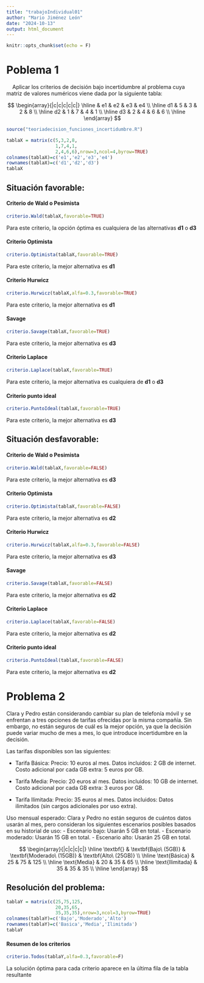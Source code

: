 ---
title: "trabajoIndividual01"
author: "Mario Jiménez León"
date: "2024-10-13"
output: html_document
---

```{r setup, include=FALSE}
knitr::opts_chunk$set(echo = F)
```


# Poblema 1
&nbsp;&nbsp;&nbsp;&nbsp;Aplicar los criterios de decisión bajo incertidumbre al problema cuya matriz de valores numéricos viene dada por la siguiente tabla:

$$
\begin{array}{|c|c|c|c|c|}
\hline
    & e1 & e2 & e3 & e4 \\
\hline
d1  & 5  & 3  & 2  & 8  \\
\hline
d2  & 1  & 7  & 4  & 1  \\
\hline
d3  & 2  & 4  & 6  & 6  \\
\hline
\end{array}
$$


```{r}
source("teoriadecision_funciones_incertidumbre.R")

tablaX = matrix(c(5,3,2,8,
                  1,7,4,1,
                  2,4,6,6),nrow=3,ncol=4,byrow=TRUE)
colnames(tablaX)=c('e1','e2','e3','e4')
rownames(tablaX)=c('d1','d2','d3')
tablaX
```


## Situación favorable:

#### Criterio de Wald o Pesimista
```{r}
criterio.Wald(tablaX,favorable=TRUE) 
```
Para este criterio, la opción óptima es cualquiera de las alternativas **d1** o **d3**

#### Criterio Optimista
```{r}
criterio.Optimista(tablaX,favorable=TRUE)
```
Para este criterio, la mejor alternativa es **d1**

#### Criterio Hurwicz
```{r}
criterio.Hurwicz(tablaX,alfa=0.3,favorable=TRUE)
```
Para este criterio, la mejor alternativa es **d1**

#### Savage
```{r}
criterio.Savage(tablaX,favorable=TRUE)
```
Para este criterio, la mejor alternativa es **d3**

#### Criterio Laplace
```{r}
criterio.Laplace(tablaX,favorable=TRUE)
```
Para este criterio, la mejor alternativa es cualquiera de **d1** o **d3**

#### Criterio punto ideal
```{r}
criterio.PuntoIdeal(tablaX,favorable=TRUE)
```
Para este criterio, la mejor alternativa es **d3**


## Situación desfavorable:

#### Criterio de Wald o Pesimista
```{r}
criterio.Wald(tablaX,favorable=FALSE) 
```
Para este criterio, la mejor alternativa es **d3**

#### Criterio Optimista
```{r}
criterio.Optimista(tablaX,favorable=FALSE)
```
Para este criterio, la mejor alternativa es **d2**

#### Criterio Hurwicz
```{r}
criterio.Hurwicz(tablaX,alfa=0.3,favorable=FALSE)
```
Para este criterio, la mejor alternativa es **d3**

#### Savage
```{r}
criterio.Savage(tablaX,favorable=FALSE)
```
Para este criterio, la mejor alternativa es **d2**

#### Criterio Laplace
```{r}
criterio.Laplace(tablaX,favorable=FALSE)
```
Para este criterio, la mejor alternativa es **d2**

#### Criterio punto ideal
```{r}
criterio.PuntoIdeal(tablaX,favorable=FALSE)
```
Para este criterio, la mejor alternativa es **d2**


# Problema 2
Clara y Pedro están considerando cambiar su plan de telefonía móvil y se enfrentan a tres opciones de tarifas ofrecidas por la misma compañía. Sin embargo, no están seguros de cuál es la mejor opción, ya que la decisión puede variar mucho de mes a mes, lo que introduce incertidumbre en la decisión.

Las tarifas disponibles son las siguientes:

- Tarifa Básica:
Precio: 10 euros al mes.
Datos incluidos: 2 GB de internet.
Costo adicional por cada GB extra: 5 euros por GB.

- Tarifa Media:
Precio: 20 euros al mes.
Datos incluidos: 10 GB de internet.
Costo adicional por cada GB extra: 3 euros por GB.

- Tarifa Ilimitada:
Precio: 35 euros al mes.
Datos incluidos: Datos ilimitados (sin cargos adicionales por uso extra).

Uso mensual esperado: Clara y Pedro no están seguros de cuántos datos usarán al mes, pero consideran los siguientes escenarios posibles basados en su historial de uso:
- Escenario bajo: Usarán 5 GB en total.
- Escenario moderado: Usarán 15 GB en total.
- Escenario alto: Usarán 25 GB en total.

$$
\begin{array}{|c|c|c|c|}
\hline
\textbf{} & \textbf{Bajo\ (5GB)} & \textbf{Moderado\ (15GB)} & \textbf{Alto\ (25GB)} \\
\hline
\text{Básica}    & 25  & 75  & 125 \\
\hline
\text{Media}     & 20  & 35  & 65  \\
\hline
\text{Ilimitada} & 35  & 35  & 35  \\
\hline
\end{array}
$$

## Resolución del problema:

```{r}
tablaY = matrix(c(25,75,125,
                  20,35,65,
                  35,35,35),nrow=3,ncol=3,byrow=TRUE)
colnames(tablaY)=c('Bajo','Moderado','Alto')
rownames(tablaY)=c('Basica','Media','Ilimitada')
tablaY
```


#### Resumen de los criterios
```{r}
criterio.Todos(tablaY,alfa=0.3,favorable=F)
```

La solución óptima para cada criterio aparece en la última fila de la tabla resultante




